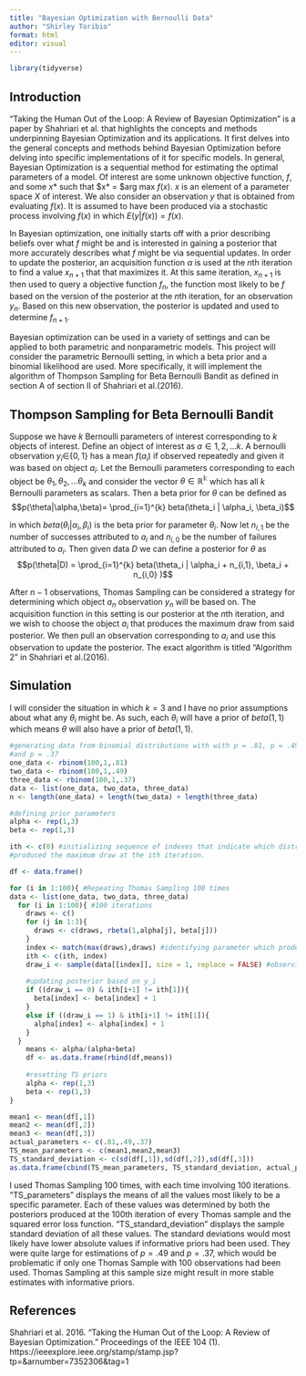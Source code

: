 ```yaml
---
title: "Bayesian Optimization with Bernoulli Data"
author: "Shirley Toribio"
format: html
editor: visual
---
```


```r
library(tidyverse)
```

## Introduction

"Taking the Human Out of the Loop: A Review of Bayesian Optimization" is a paper by Shahriari et al. that highlights the concepts and methods underpinning Bayesian Optimization and its applications. It first delves into the general concepts and methods behind Bayesian Optimization before delving into specific implementations of it for specific models. In general, Bayesian Optimization is a sequential method for estimating the optimal parameters of a model. Of interest are some unknown objective function, $f$, and some $x*$ such that \$x\* = \$arg max $f(x)$. $x$ is an element of a parameter space $X$ of interest. We also consider an observation $y$ that is obtained from evaluating $f(x)$. It is assumed to have been produced via a stochastic process involving $f(x)$ in which $E(y|f(x)) = f(x)$.

In Bayesian optimization, one initially starts off with a prior describing beliefs over what $f$ might be and is interested in gaining a posterior that more accurately describes what $f$ might be via sequential updates. In order to update the posterior, an acquisition function $\alpha$ is used at the $n$th iteration to find a value $x_{n+1}$ that that maximizes it. At this same iteration, $x_{n+1}$ is then used to query a objective function $f_n$, the function most likely to be $f$ based on the version of the posterior at the $n$th iteration, for an observation $y_n$. Based on this new observation, the posterior is updated and used to determine $f_{n+1}$.

Bayesian optimization can be used in a variety of settings and can be applied to both parametric and nonparametric models. This project will consider the parametric Bernoulli setting, in which a beta prior and a binomial likelihood are used. More specifically, it will implement the algorithm of Thompson Sampling for Beta Bernoulli Bandit as defined in section A of section II of Shahriari et al.(2016).

## Thompson Sampling for Beta Bernoulli Bandit

Suppose we have $k$ Bernoulli parameters of interest corresponding to $k$ objects of interest. Define an object of interest as $a \in 1,2,...k$. A bernoulli observation $y_i \in${$0,1$} has a mean $f(a_i)$ if observed repeatedly and given it was based on object $a_i$. Let the Bernoulli parameters corresponding to each object be $\theta_1,\theta_2,...\theta_k$ and consider the vector $\theta \in \mathbb{R^k}$ which has all $k$ Bernoulli parameters as scalars. Then a beta prior for $\theta$ can be defined as $$p(\theta|\alpha,\beta)= \prod_{i=1}^{k} beta(\theta_i | \alpha_i, \beta_i)$$

in which $beta(\theta_i | \alpha_i, \beta_i)$ is the beta prior for parameter $\theta_i$. Now let $n_{i,1}$ be the number of successes attributed to $a_i$ and $n_{i,0}$ be the number of failures attributed to $a_i$. Then given data $D$ we can define a posterior for $\theta$ as $$p(\theta|D) = \prod_{i=1}^{k} beta(\theta_i | \alpha_i + n_{i,1}, \beta_i + n_{i,0} )$$

After $n-1$ observations, Thomas Sampling can be considered a strategy for determining which object $a_n$ observation $y_{n}$ will be based on. The acquisition function in this setting is our posterior at the $n$th iteration, and we wish to choose the object $a_i$ that produces the maximum draw from said posterior. We then pull an observation corresponding to $a_i$ and use this observation to update the posterior. The exact algorithm is titled "Algorithm 2" in Shahriari et al.(2016).

## Simulation

I will consider the situation in which $k=3$ and I have no prior assumptions about what any $\theta_i$ might be. As such, each $\theta_i$ will have a prior of $beta(1,1)$ which means $\theta$ will also have a prior of $beta(1,1)$.

```r
#generating data from binomial distributions with with p = .81, p = .49,
#and p = .37
one_data <- rbinom(100,1,.81) 
two_data <- rbinom(100,1,.49)
three_data <- rbinom(100,1,.37)
data <- list(one_data, two_data, three_data)
n <- length(one_data) + length(two_data) + length(three_data)

#defining prior parameters
alpha <- rep(1,3)
beta <- rep(1,3)

ith <- c(0) #initializing sequence of indexes that indicate which distribution 
#produced the maximum draw at the ith iteration.

df <- data.frame()
```

```r
for (i in 1:100){ #Repeating Thomas Sampling 100 times 
data <- list(one_data, two_data, three_data)
  for (i in 1:100){ #100 iterations
    draws <- c()
    for (j in 1:3){
      draws <- c(draws, rbeta(1,alpha[j], beta[j]))
    } 
    index <- match(max(draws),draws) #identifying parameter which produces maximum draw
    ith <- c(ith, index) 
    draw_i <- sample(data[[index]], size = 1, replace = FALSE) #observing y_i based on this draw
    
    #updating posterior based on y_i
    if ((draw_i == 0) & ith[i+1] != ith[1]){
      beta[index] <- beta[index] + 1
    }
    else if ((draw_i == 1) & ith[i+1] != ith[1]){
      alpha[index] <- alpha[index] + 1
    }
  }
    means <- alpha/(alpha+beta)
    df <- as.data.frame(rbind(df,means))
    
    #resetting TS priors
    alpha <- rep(1,3)
    beta <- rep(1,3)
}

mean1 <- mean(df[,1])
mean2 <- mean(df[,2])
mean3 <- mean(df[,3])
actual_parameters <- c(.81,.49,.37)
TS_mean_parameters <- c(mean1,mean2,mean3)
TS_standard_deviation <- c(sd(df[,1]),sd(df[,2]),sd(df[,3]))
as.data.frame(cbind(TS_mean_parameters, TS_standard_deviation, actual_parameters))
```

I used Thomas Sampling 100 times, with each time involving 100 iterations. "TS_parameters" displays the means of all the values most likely to be a specific parameter. Each of these values was determined by both the posteriors produced at the 100th iteration of every Thomas sample and the squared error loss function. "TS_standard_deviation" displays the sample standard deviation of all these values. The standard deviations would most likely have lower absolute values if informative priors had been used. They were quite large for estimations of $p = .49$ and $p=.37$, which would be problematic if only one Thomas Sample with $100$ observations had been used. Thomas Sampling at this sample size might result in more stable estimates with informative priors.

## References

Shahriari et al. 2016. "Taking the Human Out of the Loop: A Review of Bayesian Optimization." Proceedings of the IEEE 104 (1). https://ieeexplore.ieee.org/stamp/stamp.jsp?tp=&arnumber=7352306&tag=1

